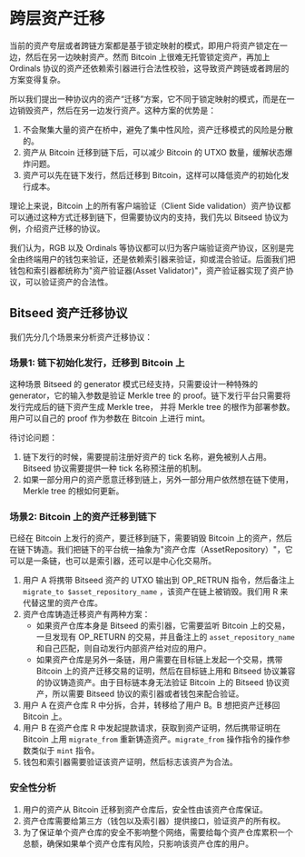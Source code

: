 # 跨层资产迁移

当前的资产夸层或者跨链方案都是基于锁定映射的模式，即用户将资产锁定在一边，然后在另一边映射资产。然而 Bitcoin 上很难无托管锁定资产，再加上 Ordinals 协议的资产还依赖索引器进行合法性校验，这导致资产跨链或者跨层的方案变得复杂。

所以我们提出一种协议内的资产“迁移”方案，它不同于锁定映射的模式，而是在一边销毁资产，然后在另一边发行资产。这种方案的优势是：

1. 不会聚集大量的资产在桥中，避免了集中性风险，资产迁移模式的风险是分散的。
2. 资产从 Bitcoin 迁移到链下后，可以减少 Bitcoin 的 UTXO 数量，缓解状态爆炸问题。
3. 资产可以先在链下发行，然后迁移到 Bitcoin，这样可以降低资产的初始化发行成本。

理论上来说，Bitcoin 上的所有客户端验证（Client Side validation）资产协议都可以通过这种方式迁移到链下，但需要协议内的支持，我们先以 Bitseed 协议为例，介绍资产迁移的协议。

我们认为，RGB 以及 Ordinals 等协议都可以归为客户端验证资产协议，区别是完全由终端用户的钱包来验证，还是依赖索引器来验证，抑或混合验证。后面我们把钱包和索引器都统称为"资产验证器(Asset Validator)"，资产验证器实现了资产协议，可以验证资产的合法性。

## Bitseed 资产迁移协议

我们先分几个场景来分析资产迁移协议：

### 场景1: 链下初始化发行，迁移到 Bitcoin 上

这种场景 Bitseed 的 generator 模式已经支持，只需要设计一种特殊的 generator，它的输入参数是验证 Merkle tree 的 proof。链下发行平台只需要将发行完成后的链下资产生成 Merkle tree，
并将 Merkle tree 的根作为部署参数。用户可以自己的 proof 作为参数在 Bitcoin 上进行 mint。

待讨论问题：

1. 链下发行的时候，需要提前注册好资产的 tick 名称，避免被别人占用。Bitseed 协议需要提供一种 tick 名称预注册的机制。
2. 如果一部分用户的资产愿意迁移到链上，另外一部分用户依然想在链下使用，Merkle tree 的根如何更新。

### 场景2: Bitcoin 上的资产迁移到链下

已经在 Bitcoin 上发行的资产，要迁移到链下，需要销毁 Bitcoin 上的资产，然后在链下铸造。我们把链下的平台统一抽象为"资产仓库（AssetRepository）"，它可以是一条链，也可以是索引器，还可以是中心化交易所。

1. 用户 A 将携带 Bitseed 资产的 UTXO 输出到 OP_RETRUN 指令，然后备注上 `migrate_to $asset_repository_name` ，该资产在链上被销毁。我们用 R 来代替这里的资产仓库。
2. 资产仓库铸造迁移资产有两种方案：
    * 如果资产仓库本身是 Bitseed 的索引器，它需要监听 Bitcoin 上的交易，一旦发现有 OP_RETURN 的交易，并且备注上的 `asset_repository_name` 和自己匹配，则自动发行内部资产给对应的用户。
    * 如果资产仓库是另外一条链，用户需要在目标链上发起一个交易，携带 Bitcoin 上的资产迁移交易的证明，然后在目标链上用和 Bitseed 协议兼容的协议铸造资产。由于目标链本身无法验证 Bitcoin 上的 Bitseed 协议资产，所以需要 Bitseed 协议的索引器或者钱包来配合验证。
3. 用户 A 在资产仓库 R 中分拆，合并，转移给了用户 B。B 想把资产迁移回 Bitcoin 上。
4. 用户 B 在资产仓库 R 中发起提款请求，获取到资产证明，然后携带证明在 Bitcoin 上用 `migrate_from` 重新铸造资产。`migrate_from` 操作指令的操作参数类似于 `mint` 指令。
5. 钱包和索引器需要验证该资产证明，然后标志该资产为合法。

### 安全性分析

1. 用户的资产从 Bitcoin 迁移到资产仓库后，安全性由该资产仓库保证。
2. 资产仓库需要给第三方（钱包以及索引器）提供接口，验证资产的所有权。
3. 为了保证单个资产仓库的安全不影响整个网络，需要给每个资产仓库累积一个总额，确保如果单个资产仓库有风险，只影响该资产仓库的用户。
